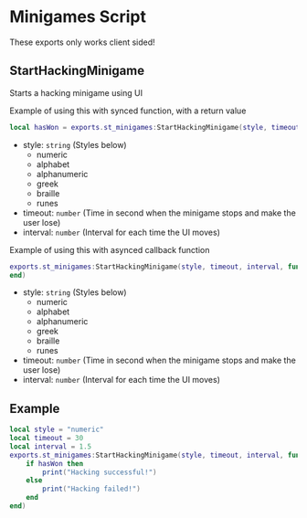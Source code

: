 
# Minigames Script

<ResourceLinks link="https://shop.stausi.com/package/6528185" />

<Callout type="info">
These exports only works client sided!
</Callout>

## StartHackingMinigame

Starts a hacking minigame using UI

Example of using this with synced function, with a return value

```lua
local hasWon = exports.st_minigames:StartHackingMinigame(style, timeout, interval)
```

- style: `string` (Styles below)
    - numeric
    - alphabet
    - alphanumeric
    - greek
    - braille
    - runes
- timeout: `number` (Time in second when the minigame stops and make the user lose)
- interval: `number` (Interval for each time the UI moves)

Example of using this with asynced callback function

```lua
exports.st_minigames:StartHackingMinigame(style, timeout, interval, function(hasWon)
end)
```

- style: `string` (Styles below)
    - numeric
    - alphabet
    - alphanumeric
    - greek
    - braille
    - runes
- timeout: `number` (Time in second when the minigame stops and make the user lose)
- interval: `number` (Interval for each time the UI moves)


## Example
```lua
local style = "numeric"   
local timeout = 30        
local interval = 1.5      
exports.st_minigames:StartHackingMinigame(style, timeout, interval, function(hasWon)
    if hasWon then
        print("Hacking successful!")
    else
        print("Hacking failed!")
    end
end)
```
